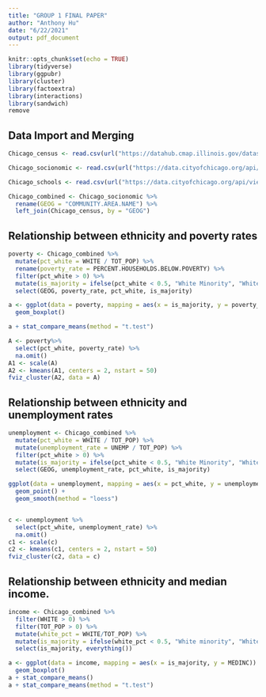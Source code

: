 ```yaml
---
title: "GROUP 1 FINAL PAPER"
author: "Anthony Hu"
date: "6/22/2021"
output: pdf_document
---
```


```r
knitr::opts_chunk$set(echo = TRUE)
library(tidyverse)
library(ggpubr)
library(cluster)
library(factoextra)
library(interactions)
library(sandwich)
remove
```
## Data Import and Merging

```r
Chicago_census <- read.csv(url("https://datahub.cmap.illinois.gov/dataset/1d2dd970-f0a6-4736-96a1-3caeb431f5e4/resource/8c4e096e-c90c-4bef-9cf1-9028d094296e/download/ReferenceCCAProfiles20142018.csv"))

Chicago_socionomic <- read.csv(url("https://data.cityofchicago.org/api/views/kn9c-c2s2/rows.csv"))

Chicago_schools <- read.csv(url("https://data.cityofchicago.org/api/views/9xs2-f89t/rows.csv"))

Chicago_combined <- Chicago_socionomic %>%
  rename(GEOG = "COMMUNITY.AREA.NAME") %>%
  left_join(Chicago_census, by = "GEOG")
```

## Relationship between ethnicity and poverty rates

```r
poverty <- Chicago_combined %>%
  mutate(pct_white = WHITE / TOT_POP) %>%
  rename(poverty_rate = PERCENT.HOUSEHOLDS.BELOW.POVERTY) %>%
  filter(pct_white > 0) %>%
  mutate(is_majority = ifelse(pct_white < 0.5, "White Minority", "White Majority")) %>%
  select(GEOG, poverty_rate, pct_white, is_majority)

a <- ggplot(data = poverty, mapping = aes(x = is_majority, y = poverty_rate)) +
  geom_boxplot()

a + stat_compare_means(method = "t.test")

A <- poverty%>%
  select(pct_white, poverty_rate) %>%
  na.omit()
A1 <- scale(A)
A2 <- kmeans(A1, centers = 2, nstart = 50)
fviz_cluster(A2, data = A)
```

## Relationship between ethnicity and unemployment rates

```r
unemployment <- Chicago_combined %>%
  mutate(pct_white = WHITE / TOT_POP) %>%
  mutate(unemployment_rate = UNEMP / TOT_POP) %>%
  filter(pct_white > 0) %>%
  mutate(is_majority = ifelse(pct_white < 0.5, "White Minority", "White majority")) %>%
  select(GEOG, unemployment_rate, pct_white, is_majority)

ggplot(data = unemployment, mapping = aes(x = pct_white, y = unemployment_rate, color = is_majority)) +
  geom_point() +
  geom_smooth(method = "loess")


c <- unemployment %>%
  select(pct_white, unemployment_rate) %>%
  na.omit()
c1 <- scale(c)
c2 <- kmeans(c1, centers = 2, nstart = 50)
fviz_cluster(c2, data = c)
```

## Relationship between ethnicity and median income.

```r
income <- Chicago_combined %>%
  filter(WHITE > 0) %>%
  filter(TOT_POP > 0) %>%
  mutate(white_pct = WHITE/TOT_POP) %>%
  mutate(is_majority = ifelse(white_pct < 0.5, "White minority", "White majority")) %>%
  select(is_majority, everything())

a <- ggplot(data = income, mapping = aes(x = is_majority, y = MEDINC)) +
  geom_boxplot() 
a + stat_compare_means()
a + stat_compare_means(method = "t.test")
```




